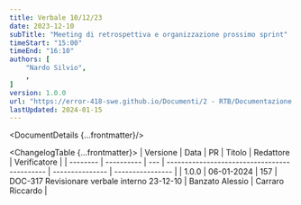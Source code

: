 ```yaml
---
title: Verbale 10/12/23
date: 2023-12-10
subTitle: "Meeting di retrospettiva e organizzazione prossimo sprint"
timeStart: "15:00"
timeEnd: "16:10"
authors: [
	"Nardo Silvio",
	,
]
version: 1.0.0
url: "https://error-418-swe.github.io/Documenti/2 - RTB/Documentazione interna/Verbali/23-12-10_v1.0.0.pdf"
lastUpdated: 2024-01-15
---
```



<DocumentDetails {...frontmatter}/>

<ChangelogTable {...frontmatter}>
| Versione | Data       | PR  | Titolo                                       | Redattore       | Verificatore     |
| -------- | ---------- | --- | -------------------------------------------- | --------------- | ---------------- |
| 1.0.0    | 06-01-2024 | 157 | DOC-317 Revisionare verbale interno 23-12-10 | Banzato Alessio | Carraro Riccardo |
</ChangelogTable>

